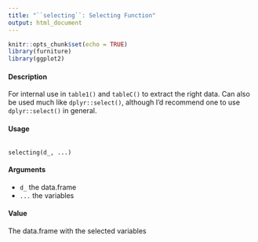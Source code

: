 ```yaml
---
title: "``selecting``: Selecting Function"
output: html_document
---
```


```r
knitr::opts_chunk$set(echo = TRUE)
library(furniture)
library(ggplot2)
```


#### Description

For internal use in ``table1()`` and ``tableC()`` to extract the right data. Can also be used much like
``dplyr::select()``, although I'd recommend one to use ``dplyr::select()`` in general.

#### Usage
<pre><code>
selecting(d_, ...)
</code></pre>

#### Arguments
* ``d_`` the data.frame
* ``...`` the variables

#### Value
The data.frame with the selected variables
